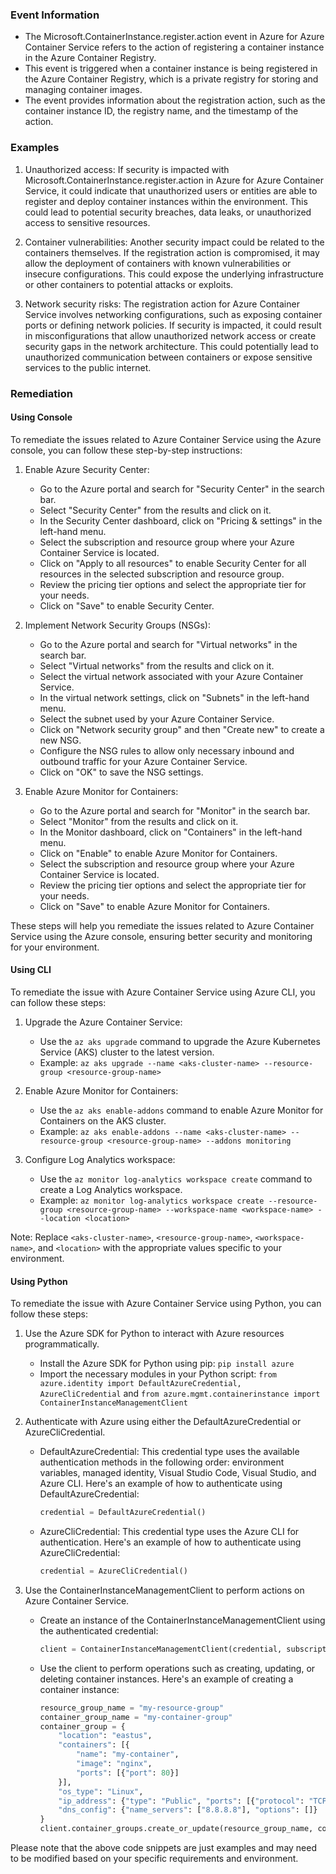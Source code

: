 
### Event Information

- The Microsoft.ContainerInstance.register.action event in Azure for Azure Container Service refers to the action of registering a container instance in the Azure Container Registry.
- This event is triggered when a container instance is being registered in the Azure Container Registry, which is a private registry for storing and managing container images.
- The event provides information about the registration action, such as the container instance ID, the registry name, and the timestamp of the action.


### Examples

1. Unauthorized access: If security is impacted with Microsoft.ContainerInstance.register.action in Azure for Azure Container Service, it could indicate that unauthorized users or entities are able to register and deploy container instances within the environment. This could lead to potential security breaches, data leaks, or unauthorized access to sensitive resources.

2. Container vulnerabilities: Another security impact could be related to the containers themselves. If the registration action is compromised, it may allow the deployment of containers with known vulnerabilities or insecure configurations. This could expose the underlying infrastructure or other containers to potential attacks or exploits.

3. Network security risks: The registration action for Azure Container Service involves networking configurations, such as exposing container ports or defining network policies. If security is impacted, it could result in misconfigurations that allow unauthorized network access or create security gaps in the network architecture. This could potentially lead to unauthorized communication between containers or expose sensitive services to the public internet.

### Remediation

#### Using Console

To remediate the issues related to Azure Container Service using the Azure console, you can follow these step-by-step instructions:

1. Enable Azure Security Center:
   - Go to the Azure portal and search for "Security Center" in the search bar.
   - Select "Security Center" from the results and click on it.
   - In the Security Center dashboard, click on "Pricing & settings" in the left-hand menu.
   - Select the subscription and resource group where your Azure Container Service is located.
   - Click on "Apply to all resources" to enable Security Center for all resources in the selected subscription and resource group.
   - Review the pricing tier options and select the appropriate tier for your needs.
   - Click on "Save" to enable Security Center.

2. Implement Network Security Groups (NSGs):
   - Go to the Azure portal and search for "Virtual networks" in the search bar.
   - Select "Virtual networks" from the results and click on it.
   - Select the virtual network associated with your Azure Container Service.
   - In the virtual network settings, click on "Subnets" in the left-hand menu.
   - Select the subnet used by your Azure Container Service.
   - Click on "Network security group" and then "Create new" to create a new NSG.
   - Configure the NSG rules to allow only necessary inbound and outbound traffic for your Azure Container Service.
   - Click on "OK" to save the NSG settings.

3. Enable Azure Monitor for Containers:
   - Go to the Azure portal and search for "Monitor" in the search bar.
   - Select "Monitor" from the results and click on it.
   - In the Monitor dashboard, click on "Containers" in the left-hand menu.
   - Click on "Enable" to enable Azure Monitor for Containers.
   - Select the subscription and resource group where your Azure Container Service is located.
   - Review the pricing tier options and select the appropriate tier for your needs.
   - Click on "Save" to enable Azure Monitor for Containers.

These steps will help you remediate the issues related to Azure Container Service using the Azure console, ensuring better security and monitoring for your environment.

#### Using CLI

To remediate the issue with Azure Container Service using Azure CLI, you can follow these steps:

1. Upgrade the Azure Container Service: 
   - Use the `az aks upgrade` command to upgrade the Azure Kubernetes Service (AKS) cluster to the latest version.
   - Example: `az aks upgrade --name <aks-cluster-name> --resource-group <resource-group-name>`

2. Enable Azure Monitor for Containers:
   - Use the `az aks enable-addons` command to enable Azure Monitor for Containers on the AKS cluster.
   - Example: `az aks enable-addons --name <aks-cluster-name> --resource-group <resource-group-name> --addons monitoring`

3. Configure Log Analytics workspace:
   - Use the `az monitor log-analytics workspace create` command to create a Log Analytics workspace.
   - Example: `az monitor log-analytics workspace create --resource-group <resource-group-name> --workspace-name <workspace-name> --location <location>`

Note: Replace `<aks-cluster-name>`, `<resource-group-name>`, `<workspace-name>`, and `<location>` with the appropriate values specific to your environment.

#### Using Python

To remediate the issue with Azure Container Service using Python, you can follow these steps:

1. Use the Azure SDK for Python to interact with Azure resources programmatically.
   - Install the Azure SDK for Python using pip: `pip install azure`
   - Import the necessary modules in your Python script: `from azure.identity import DefaultAzureCredential, AzureCliCredential` and `from azure.mgmt.containerinstance import ContainerInstanceManagementClient`

2. Authenticate with Azure using either the DefaultAzureCredential or AzureCliCredential.
   - DefaultAzureCredential: This credential type uses the available authentication methods in the following order: environment variables, managed identity, Visual Studio Code, Visual Studio, and Azure CLI. Here's an example of how to authenticate using DefaultAzureCredential:
     ```python
     credential = DefaultAzureCredential()
     ```

   - AzureCliCredential: This credential type uses the Azure CLI for authentication. Here's an example of how to authenticate using AzureCliCredential:
     ```python
     credential = AzureCliCredential()
     ```

3. Use the ContainerInstanceManagementClient to perform actions on Azure Container Service.
   - Create an instance of the ContainerInstanceManagementClient using the authenticated credential:
     ```python
     client = ContainerInstanceManagementClient(credential, subscription_id)
     ```

   - Use the client to perform operations such as creating, updating, or deleting container instances. Here's an example of creating a container instance:
     ```python
     resource_group_name = "my-resource-group"
     container_group_name = "my-container-group"
     container_group = {
         "location": "eastus",
         "containers": [{
             "name": "my-container",
             "image": "nginx",
             "ports": [{"port": 80}]
         }],
         "os_type": "Linux",
         "ip_address": {"type": "Public", "ports": [{"protocol": "TCP", "port": 80}]},
         "dns_config": {"name_servers": ["8.8.8.8"], "options": []}
     }
     client.container_groups.create_or_update(resource_group_name, container_group_name, container_group)
     ```

Please note that the above code snippets are just examples and may need to be modified based on your specific requirements and environment.

